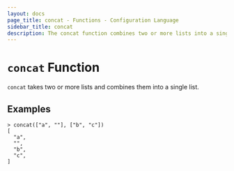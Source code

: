 ```yaml
---
layout: docs
page_title: concat - Functions - Configuration Language
sidebar_title: concat
description: The concat function combines two or more lists into a single list.
---
```


# `concat` Function

`concat` takes two or more lists and combines them into a single list.

## Examples

```shell
> concat(["a", ""], ["b", "c"])
[
  "a",
  "",
  "b",
  "c",
]
```
